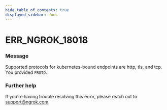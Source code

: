 ```yaml
---
hide_table_of_contents: true
displayed_sidebar: docs
---
```



# ERR_NGROK_18018

### Message

Supported protocols for kubernetes-bound endpoints are http, tls, and tcp. You provided `PROTO`.

<ErrorDetails error="err_ngrok_18018" />

### Further help

If you're having trouble resolving this error, please reach out to [support@ngrok.com](mailto:support@ngrok.com?subject=Help%20with%20ERR_NGROK_18018)


